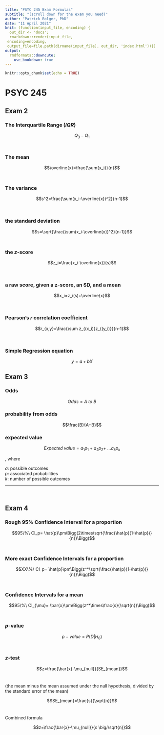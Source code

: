 ```yaml
---
title: "PSYC 245 Exam Formulas"
subtitle: "(scroll down for the exam you need)"
author: "Patrick Bolger, PhD"
date: "11 April 2021"
knit: (function(input_file, encoding) {
  out_dir <- 'docs';
  rmarkdown::render(input_file,
 encoding=encoding,
 output_file=file.path(dirname(input_file), out_dir, 'index.html'))})
output: 
  rmdformats::downcute:
    use_bookdown: true
---
```


```r
knitr::opts_chunk$set(echo = TRUE)
```


# PSYC 245

## Exam 2

### The Interquartile Range (*IQR*)

$$Q_3-Q_1$$
<br/>

### The mean

$$\overline{x}=\frac{\sum{x_i}}{n}$$
<br/>

### The variance


$$s^2=\frac{\sum(x_i-\overline{x})^2}{n-1}$$

<br/>

### the standard deviation

$$s=\sqrt{\frac{\sum(x_i-\overline{x})^2}{n-1}}$$
<br/>

### the *z*-score


$$z_i=\frac{x_i-\overline{x}}{s}$$

<br/>

### a raw score, given a z-score, an SD, and a mean

$$x_i=z_i(s)+\overline{x}$$

<br/>

### Pearson's *r* correlation coefficient

$$r_{x,y}=\frac{\sum z_{(x_i)}z_{(y_i)}}{n-1}$$

<br/>

### Simple Regression equation

$$y=a+bX$$

## Exam 3

### Odds

$$Odds = A\ to\ B$$

### probability from odds

$$\frac{B}{A+B}$$

### expected value

$$Expected\ value=a_1p_1+a_2p_2+\ ...a_kp_k$$

, where

*a*: possible outcomes  
*p*: associated probabilities  
*k*: number of possible outcomes  

---

<br/>

## Exam 4

### **Rough** 95% Confidence Interval for a proportion

$$95\%\ CI_p= \hat{p}\pm\Bigg(2\times\sqrt{\frac{\hat{p}(1-\hat{p})}{n}}\Bigg)$$
<br/>

### **More exact** Confidence Intervals for a proportion

$$XX\%\ CI_p= \hat{p}\pm\Bigg(z^*\sqrt{\frac{\hat{p}(1-\hat{p})}{n}}\Bigg)$$
<br/>

### Confidence Intervals for a mean

$$95\%\ CI_{\mu}= \bar{x}\pm\Bigg(z^*\times\frac{s}{\sqrt{n}}\Bigg)$$
<br/>

### *p*-value

$$p-value=P\big(D|H_0\big)$$
<br/>

### *z*-test

$$z=\frac{\bar{x}-\mu_{null}}{SE_{mean}}$$
<br/>

(the mean minus the mean assumed under the null hypothesis, divided by the standard error of the mean)

$$SE_{mean}=\frac{s}{\sqrt{n}}$$
<br/>

Combined formula

$$z=\frac{\bar{x}-\mu_{null}}{s \big/\sqrt{n}}$$
